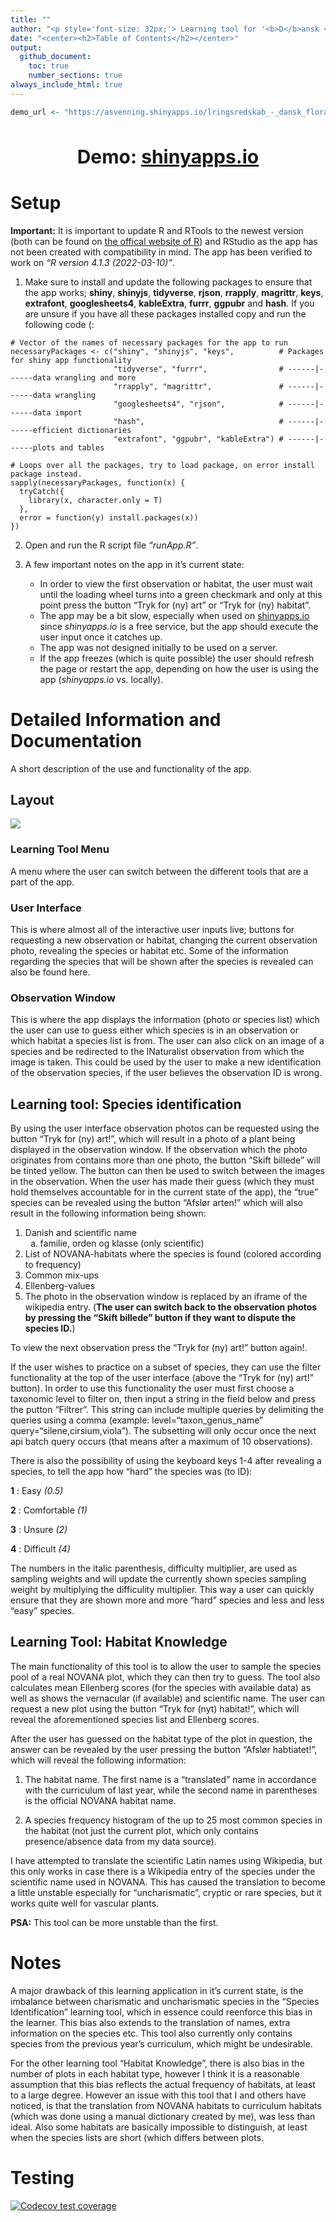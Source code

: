 ```yaml
---
title: ""
author: "<p style='font-size: 32px;'> Learning tool for '<b>D</b>ansk <b>F</b>lora og <b>V</b>egetationsøkologi' (<b>DFV</b>)<p>"
date: "<center><h2>Table of Contents</h2></center>"
output: 
  github_document:
    toc: true
    number_sections: true
always_include_html: true
---
```


```r
demo_url <- "https://asvenning.shinyapps.io/lringsredskab_-_dansk_flora_og_vegetationskologi/?_ga=2.117524928.852255328.1662635286-946788904.1657455478"
```


<br>

<center>
  <div style="font-size: 30px; font-weight: bold;">Demo: [shinyapps.io](`r demo_url`)</div> 
</center>

# Setup

**Important:** It is important to update R and RTools to the newest version (both can be found on [the offical website of R](https://www.r-project.org/)) and RStudio as the app has not been created with compatibility in mind. The app has been verified to work on *"R version 4.1.3 (2022-03-10)"*.

1)  Make sure to install and update the following packages to ensure that the app works; **shiny**, **shinyjs**, **tidyverse**, **rjson**, **rrapply**, **magrittr**, **keys**, **extrafont**, **googlesheets4**, **kableExtra**, **furrr**, **ggpubr** and **hash**. If you are unsure if you have all these packages installed copy and run the following code (:

<!-- -->

    # Vector of the names of necessary packages for the app to run
    necessaryPackages <- c("shiny", "shinyjs", "keys",          # Packages for shiny app functionality
                           "tidyverse", "furrr",                # ------|------data wrangling and more 
                           "rrapply", "magrittr",               # ------|------data wrangling
                           "googlesheets4", "rjson",            # ------|------data import
                           "hash",                              # ------|------efficient dictionaries
                           "extrafont", "ggpubr", "kableExtra") # ------|------plots and tables

    # Loops over all the packages, try to load package, on error install package instead.
    sapply(necessaryPackages, function(x) {
      tryCatch({
        library(x, character.only = T)
      },
      error = function(y) install.packages(x))
    })

2)  Open and run the R script file *"runApp.R"*.

3)  A few important notes on the app in it's current state:

    -   In order to view the first observation or habitat, the user must wait until the loading wheel turns into a green checkmark and only at this point press the button "Tryk for (ny) art" or "Tryk for (ny) habitat".
    -   The app may be a bit slow, especially when used on [shinyapps.io](https://asvenning.shinyapps.io/lringsredskab_-_dansk_flora_og_vegetationskologi/?_ga=2.117524928.852255328.1662635286-946788904.1657455478) since *shinyapps.io* is a free service, but the app should execute the user input once it catches up.
    -   The app was not designed initially to be used on a server.
    -   If the app freezes (which is quite possible) the user should refresh the page or restart the app, depending on how the user is using the app (*shinyapps.io* vs. locally).

# Detailed Information and Documentation

A short description of the use and functionality of the app.

## Layout

![](https://github.com/asgersvenning/Dansk-Flora-App/blob/759de68c860626c314a722cbdf220a8d9dd675eb/readme%20images/appLayout.jpg?raw=true)

### Learning Tool Menu

A menu where the user can switch between the different tools that are a part of the app.

### User Interface

This is where almost all of the interactive user inputs live; buttons for requesting a new observation or habitat, changing the current observation photo, revealing the species or habitat etc. Some of the information regarding the species that will be shown after the species is revealed can also be found here.

### Observation Window

This is where the app displays the information (photo or species list) which the user can use to guess either which species is in an observation or which habitat a species list is from. The user can also click on an image of a species and be redirected to the INaturalist observation from which the image is taken. This could be used by the user to make a new identification of the observation species, if the user believes the observation ID is wrong.

## Learning tool: Species identification

By using the user interface observation photos can be requested using the button "Tryk for (ny) art!", which will result in a photo of a plant being displayed in the observation window. If the observation which the photo originates from contains more than one photo, the button "Skift billede" will be tinted yellow. The button can then be used to switch between the images in the observation. When the user has made their guess (which they must hold themselves accountable for in the current state of the app), the "true" species can be revealed using the button "Afslør arten!" which will also result in the following information being shown:

1)  Danish and scientific name
    a.  familie, orden og klasse (only scientific)
2)  List of NOVANA-habitats where the species is found (colored according to frequency)
3)  Common mix-ups
4)  Ellenberg-values
5)  The photo in the observation window is replaced by an iframe of the wikipedia entry. (**The user can switch back to the observation photos by pressing the "Skift billede" button if they want to dispute the species ID.**)

To view the next observation press the "Tryk for (ny) art!" button again!.

If the user wishes to practice on a subset of species, they can use the filter functionality at the top of the user interface (above the "Tryk for (ny) art!" button). In order to use this functionality the user must first choose a taxonomic level to filter on, then input a string in the field below and press the putton "Filtrer". This string can include multiple queries by delimiting the queries using a comma (example: level="taxon_genus_name" query="silene,cirsium,viola"). The subsetting will only occur once the next api batch query occurs (that means after a maximum of 10 observations).

There is also the possibility of using the keyboard keys 1-4 after revealing a species, to tell the app how "hard" the species was (to ID):

**1** : Easy *(0.5)*

**2** : Comfortable *(1)*

**3** : Unsure *(2)*

**4** : Difficult *(4)*

The numbers in the italic parenthesis, difficulty multiplier, are used as sampling weights and will update the currently shown species sampling weight by multiplying the difficulity multiplier. This way a user can quickly ensure that they are shown more and more "hard" species and less and less "easy" species.

## Learning Tool: Habitat Knowledge

The main functionality of this tool is to allow the user to sample the species pool of a real NOVANA plot, which they can then try to guess. The tool also calculates mean Ellenberg scores (for the species with available data) as well as shows the vernacular (if available) and scientific name. The user can request a new plot using the button "Tryk for (nyt) habitat!", which will reveal the aforementioned species list and Ellenberg scores.

After the user has guessed on the habitat type of the plot in question, the answer can be revealed by the user pressing the button "Afslør habtiatet!", which will reveal the following information:

1)  The habitat name. The first name is a "translated" name in accordance with the curriculum of last year, while the second name in parentheses is the official NOVANA habitat name.

2)  A species frequency histogram of the up to 25 most common species in the habitat (not just the current plot, which only contains presence/absence data from my data source).

I have attempted to translate the scientific Latin names using Wikipedia, but this only works in case there is a Wikipedia entry of the species under the scientific name used in NOVANA. This has caused the translation to become a little unstable especially for "uncharismatic", cryptic or rare species, but it works quite well for vascular plants.

**PSA:** This tool can be more unstable than the first.

# Notes

A major drawback of this learning application in it's current state, is the imbalance between charismatic and uncharismatic species in the "Species Identification" learning tool, which in essence could reenforce this bias in the learner. This bias also extends to the translation of names, extra information on the species etc. This tool also currently only contains species from the previous year's curriculum, which might be undesirable.

For the other learning tool "Habitat Knowledge", there is also bias in the number of plots in each habitat type, however I think it is a reasonable assumption that this bias reflects the actual frequency of habitats, at least to a large degree. However an issue with this tool that I and others have noticed, is that the translation from NOVANA habitats to curriculum habitats (which was done using a manual dictionary created by me), was less than ideal. Also some habitats are basically impossible to distinguish, at least when the species lists are short (which differs between plots.

# Testing

[![Codecov test coverage](https://codecov.io/gh/asgersvenning/Dansk-Flora-App/branch/GitHub/graph/badge.svg)](https://app.codecov.io/gh/asgersvenning/Dansk-Flora-App?branch=GitHub)
